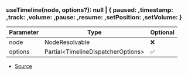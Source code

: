 ### useTimeline(node, options?): null \| \{ paused: ,timestamp: ,track: ,volume: ,pause: ,resume: ,setPosition: ,setVolume:  }
| Parameter | Type | Optional |
| ----------- | ----------- | ----------- |
| node | NodeResolvable | ❌ |
| options | Partial\<TimelineDispatcherOptions> | ✅ |


- [Source](https://github.com/Androz2091/discord-player/blob/cd5cf97/packages/discord-player/src/hooks/useTimeline.ts#L8)